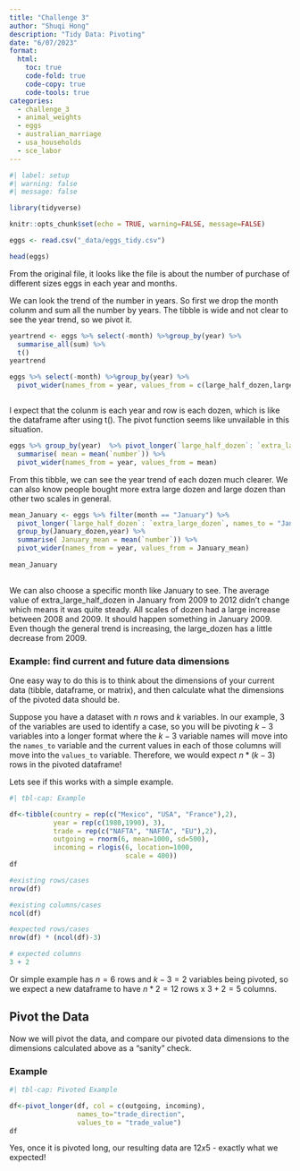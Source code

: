 ```yaml
---
title: "Challenge 3"
author: "Shuqi Hong"
description: "Tidy Data: Pivoting"
date: "6/07/2023"
format:
  html:
    toc: true
    code-fold: true
    code-copy: true
    code-tools: true
categories:
  - challenge_3
  - animal_weights
  - eggs
  - australian_marriage
  - usa_households
  - sce_labor
---
```


```r
#| label: setup
#| warning: false
#| message: false

library(tidyverse)

knitr::opts_chunk$set(echo = TRUE, warning=FALSE, message=FALSE)

eggs <- read.csv("_data/eggs_tidy.csv")

head(eggs)
```
From the original file, it looks like the file is about the number of purchase of different sizes eggs in each year and months.

We can look the trend of the number in years. So first we drop the month colunm and sum all the number by years. The tibble is wide and not clear to see the year trend, so we pivot it.
```r
yeartrend <- eggs %>% select(-month) %>%group_by(year) %>%
  summarise_all(sum) %>%
  t()
yeartrend

eggs %>% select(-month) %>%group_by(year) %>%
  pivot_wider(names_from = year, values_from = c(large_half_dozen,large_dozen))



```
I expect that the colunm is each year and row is each dozen, which is like the dataframe after using t(). The pivot function seems like unvailable in this situation.

```r

eggs %>% group_by(year)  %>% pivot_longer(`large_half_dozen`: `extra_large_dozen`, names_to = "dozen", values_to = "number" ) %>% group_by(dozen,year) %>% 
  summarise( mean = mean(`number`)) %>% 
  pivot_wider(names_from = year, values_from = mean)

```
From this tibble, we can see the year trend of each dozen much clearer. We can also know people bought more extra large dozen and large dozen than other two scales in general.

```r

mean_January <- eggs %>% filter(month == "January") %>% 
  pivot_longer(`large_half_dozen`: `extra_large_dozen`, names_to = "January_dozen", values_to = "number" ) %>%
  group_by(January_dozen,year) %>%
  summarise( January_mean = mean(`number`)) %>% 
  pivot_wider(names_from = year, values_from = January_mean)
  
mean_January
  
```
We can also choose a specific month like January to see. The average value of extra_large_half_dozen in January from 2009 to 2012 didn't change which means it was quite steady. All scales of dozen had a large increase between 2008 and 2009. It should happen something in January 2009. Even though the general trend is increasing, the large_dozen has a little decrease from 2009.






### Example: find current and future data dimensions

One easy way to do this is to think about the dimensions of your current data (tibble, dataframe, or matrix), and then calculate what the dimensions of the pivoted data should be.

Suppose you have a dataset with $n$ rows and $k$ variables. In our example, 3 of the variables are used to identify a case, so you will be pivoting $k-3$ variables into a longer format where the $k-3$ variable names will move into the `names_to` variable and the current values in each of those columns will move into the `values_to` variable. Therefore, we would expect $n * (k-3)$ rows in the pivoted dataframe!

Lets see if this works with a simple example.

```r
#| tbl-cap: Example

df<-tibble(country = rep(c("Mexico", "USA", "France"),2),
           year = rep(c(1980,1990), 3), 
           trade = rep(c("NAFTA", "NAFTA", "EU"),2),
           outgoing = rnorm(6, mean=1000, sd=500),
           incoming = rlogis(6, location=1000, 
                             scale = 400))
df

#existing rows/cases
nrow(df)

#existing columns/cases
ncol(df)

#expected rows/cases
nrow(df) * (ncol(df)-3)

# expected columns 
3 + 2
```

Or simple example has $n = 6$ rows and $k - 3 = 2$ variables being pivoted, so we expect a new dataframe to have $n * 2 = 12$ rows x $3 + 2 = 5$ columns.


## Pivot the Data

Now we will pivot the data, and compare our pivoted data dimensions to the dimensions calculated above as a "sanity" check.

### Example

```r
#| tbl-cap: Pivoted Example

df<-pivot_longer(df, col = c(outgoing, incoming),
                 names_to="trade_direction",
                 values_to = "trade_value")
df
```

Yes, once it is pivoted long, our resulting data are $12x5$ - exactly what we expected!
